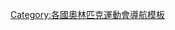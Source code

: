 {{Navbox
| name = 1936年夏季奥林匹克运动会代表团
| title = 1936年夏季奧林匹克運動會代表團
| state = {{{state<includeonly>|collapsed</includeonly>}}}
| titlestyle = background:#BFD7FF
| listclass = hlist
| list1 =
* {{tsl|en|Afghanistan at the 1936 Summer Olympics||阿富汗}}
* {{tsl|en|Argentina at the 1936 Summer Olympics||阿根廷}}
* {{tsl|en|Australia at the 1936 Summer Olympics||澳大利亚}}
* {{tsl|en|Austria at the 1936 Summer Olympics||奥地利}}
* {{tsl|en|Belgium at the 1936 Summer Olympics||比利时}}
* {{tsl|en|Bermuda at the 1936 Summer Olympics||百慕大}}
* {{tsl|en|Bolivia at the 1936 Summer Olympics||玻利維亞}}
* {{tsl|en|Brazil at the 1936 Summer Olympics||巴西}}
* {{tsl|en|Bulgaria at the 1936 Summer Olympics||保加利亚}}
* {{tsl|en|Canada at the 1936 Summer Olympics||加拿大}}
* {{tsl|en|Chile at the 1936 Summer Olympics||智利}}
* [[1936年夏季奧林匹克運動會中華民國代表團|中国]]
* {{tsl|en|Colombia at the 1936 Summer Olympics||哥伦比亚}}
* {{tsl|en|Costa Rica at the 1936 Summer Olympics||哥斯达黎加}}
* {{tsl|en|Czechoslovakia at the 1936 Summer Olympics||捷克斯洛伐克}}
* {{tsl|en|Denmark at the 1936 Summer Olympics||丹麦}}
* {{tsl|en|Egypt at the 1936 Summer Olympics||埃及}}
* {{tsl|en|Estonia at the 1936 Summer Olympics||爱沙尼亚}}
* {{tsl|en|Finland at the 1936 Summer Olympics||芬兰}}
* {{tsl|en|France at the 1936 Summer Olympics||法国}}
* {{tsl|en|Germany at the 1936 Summer Olympics||德国}}
* {{tsl|en|Great Britain at the 1936 Summer Olympics||大不列顛島}}
* {{tsl|en|Greece at the 1936 Summer Olympics||希腊}}
* {{tsl|en|Hungary at the 1936 Summer Olympics||匈牙利}}
* {{tsl|en|Iceland at the 1936 Summer Olympics||冰岛}}
* {{tsl|en|India at the 1936 Summer Olympics||印度}}
* {{tsl|en|Italy at the 1936 Summer Olympics||意大利}}
* {{tsl|en|Japan at the 1936 Summer Olympics||日本}}
* {{tsl|en|Latvia at the 1936 Summer Olympics||拉脫維亞}}
* {{tsl|en|Liechtenstein at the 1936 Summer Olympics||列支敦斯登}}
* {{tsl|en|Luxembourg at the 1936 Summer Olympics||卢森堡}}
* {{tsl|en|Malta at the 1936 Summer Olympics||马耳他}}
* {{tsl|en|Mexico at the 1936 Summer Olympics||墨西哥}}
* {{tsl|en|Monaco at the 1936 Summer Olympics||摩纳哥}}
* {{tsl|en|Netherlands at the 1936 Summer Olympics||荷兰}}
* {{tsl|en|New Zealand at the 1936 Summer Olympics||新西兰}}
* {{tsl|en|Norway at the 1936 Summer Olympics||挪威}}
* {{tsl|en|Peru at the 1936 Summer Olympics||秘鲁}}
* {{tsl|en|Philippines at the 1936 Summer Olympics||菲律宾}}
* {{tsl|en|Poland at the 1936 Summer Olympics||波兰}}
* {{tsl|en|Portugal at the 1936 Summer Olympics||葡萄牙}}
* {{tsl|en|Romania at the 1936 Summer Olympics||羅馬尼亞}}
* {{tsl|en|South Africa at the 1936 Summer Olympics||南非}}
* {{tsl|en|Sweden at the 1936 Summer Olympics||瑞典}}
* {{tsl|en|Switzerland at the 1936 Summer Olympics||瑞士}}
* {{tsl|en|Turkey at the 1936 Summer Olympics||土耳其}}
* {{tsl|en|United States at the 1936 Summer Olympics||美国}}
* {{tsl|en|Uruguay at the 1936 Summer Olympics||乌拉圭}}
* {{tsl|en|Yugoslavia at the 1936 Summer Olympics||南斯拉夫}}
}}<noinclude>
{{collapsible option}}
[[Category:各國奧林匹克運動會導航模板]]
</noinclude>